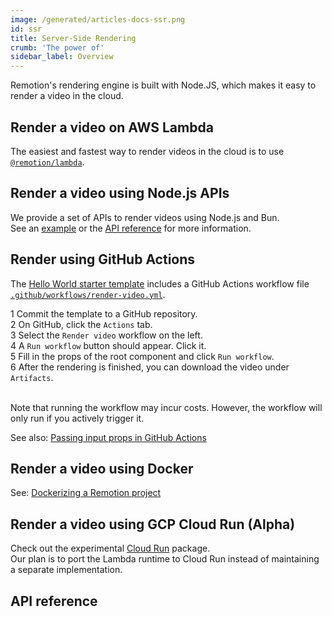 ```yaml
---
image: /generated/articles-docs-ssr.png
id: ssr
title: Server-Side Rendering
crumb: 'The power of'
sidebar_label: Overview
---
```



Remotion's rendering engine is built with Node.JS, which makes it easy to render a video in the cloud.

## Render a video on AWS Lambda

The easiest and fastest way to render videos in the cloud is to use [`@remotion/lambda`](/docs/lambda).

## Render a video using Node.js APIs

We provide a set of APIs to render videos using Node.js and Bun.  
See an [example](/docs/ssr-node) or the [API reference](/docs/renderer) for more information.

## Render using GitHub Actions

The [Hello World starter template](https://github.com/remotion-dev/template-helloworld) includes a GitHub Actions workflow file [`.github/workflows/render-video.yml`](https://github.com/remotion-dev/template-helloworld/blob/main/.github/workflows/render-video.yml).

<Step>1</Step> Commit the template to a GitHub repository.<br/>
<Step>2</Step> On GitHub, click the <code>Actions</code> tab.<br/>
<Step>3</Step> Select the <code>Render video</code> workflow on the left.<br/>
<Step>4</Step> A <code>Run workflow</code> button should appear. Click it.<br/>
<Step>5</Step> Fill in the props of the root component and click <code>Run workflow</code>. <br/>
<Step>6</Step> After the rendering is finished, you can download the video under <code>Artifacts</code>.<br/><br/>

Note that running the workflow may incur costs. However, the workflow will only run if you actively trigger it.

See also: [Passing input props in GitHub Actions](/docs/passing-props#passing-input-props-in-github-actions)

## Render a video using Docker

See: [Dockerizing a Remotion project](/docs/docker)

## Render a video using GCP Cloud Run (Alpha)

Check out the experimental [Cloud Run](/docs/cloudrun-alpha) package.  
Our plan is to port the Lambda runtime to Cloud Run instead of maintaining a separate implementation.

## API reference

<TableOfContents />
